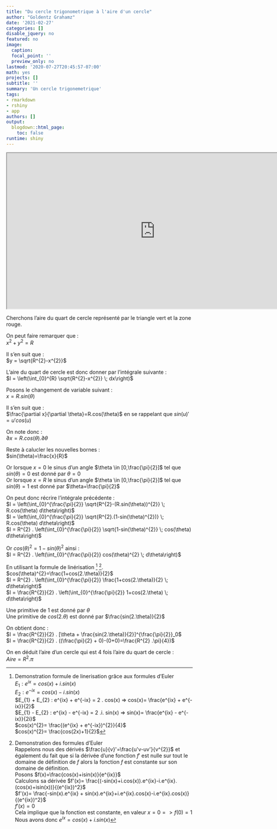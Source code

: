 ```yaml
---
title: "Du cercle trigonometrique à l'aire d'un cercle"
author: "Goldentz Grahamz"
date: '2021-02-27'
categories: []
disable_jquery: no
featured: no
image:
  caption: 
  focal_point: ''
  preview_only: no
lastmod: '2020-07-27T20:45:57-07:00'
math: yes
projects: []
subtitle: ''
summary: 'Un cercle trigonemetrique'
tags:
- rmarkdown
- rshiny
- app
authors: []
output:
  blogdown::html_page:
    toc: false
runtime: shiny
---
```

<iframe width="800" height="420"
  src="https://quentin-gollentz.shinyapps.io/cercleTrigonemetrique/?_ga=2.244401350.2109755109.1614429842-1989212960.1613151693">
</iframe>

Cherchons l'aire du quart de cercle représenté par le triangle vert et la zone rouge.  
    
On peut faire remarquer que :  
$x^{2} + y^{2} = R$  
      
Il s'en suit que :  
$y = \sqrt{R^{2}-x^{2}}$  

L'aire du quart de cercle est donc donner par l'intégrale suivante :  
$I = \left(\int_{0}^{R}  \sqrt{R^{2}-x^{2}} \; dx\right)$  
  
Posons le changement de variable suivant :  
$x=R . sin(\theta)$  
  
Il s'en suit que :  
$\frac{\partial x}{\partial \theta}=R.cos(\theta)$ en se rappelant que $sin(u)'=u'cos(u)$  
  
On note donc :   
$\partial x=R.cos(\theta).\partial  \theta$  
  
Reste à calucler les nouvelles bornes :  
$sin(\theta)=\frac{x}{R}$  
      
Or lorsque $x=0$ le sinus d'un angle $\theta \in [0,\frac{\pi}{2}]$  tel que $sin(\theta)=0$ est donné par $\theta=0$  
Or lorsque $x=R$ le sinus d'un angle $\theta \in [0,\frac{\pi}{2}]$  tel que $sin(\theta)=1$ est donné par $\theta=\frac{\pi}{2}$  
  
On peut donc récrire l'intégrale précédente :  
$I = \left(\int_{0}^{\frac{\pi}{2}}  \sqrt{R^{2}-(R.sin(\theta))^{2}} \; R.cos(\theta) d\theta\right)$   
$I = \left(\int_{0}^{\frac{\pi}{2}}  \sqrt{R^{2}.(1-sin(\theta)^{2})} \; R.cos(\theta) d\theta\right)$   
$I = R^{2} . \left(\int_{0}^{\frac{\pi}{2}}  \sqrt{1-sin(\theta)^{2}} \; cos(\theta) d\theta\right)$  
         
Or $cos(\theta)^{2}=1-sin(\theta)^{2}$ ainsi :  
$I = R^{2} . \left(\int_{0}^{\frac{\pi}{2}}  cos(\theta)^{2} \;  d\theta\right)$  
  
En utilisant la formule de linérisation [^n1] [^n2].  
$cos(\theta)^{2}=\frac{1+cos(2.\theta)}{2}$  
$I = R^{2} . \left(\int_{0}^{\frac{\pi}{2}}  \frac{1+cos(2.\theta)}{2} \;  d\theta\right)$  
$I = \frac{R^{2}}{2} . \left(\int_{0}^{\frac{\pi}{2}}  1+cos(2.\theta) \;  d\theta\right)$  
  
Une primitive de 1 est donné par $\theta$  
Une primitive de $cos(2.\theta)$ est donné par $\frac{sin(2.\theta)}{2}$  
  
On obtient donc :  
$I = \frac{R^{2}}{2} . [\theta + \frac{sin(2.\theta)}{2}]^{\frac{\pi}{2}}_0$  
$I = \frac{R^{2}}{2} . ((\frac{\pi}{2} + 0)-(0+0)=\frac{R^{2} .\pi}{4})$  
   
On en déduit l'aire d'un cercle qui est 4 fois l'aire du quart de cercle :   
$Aire  = R^{2} .\pi$  

[^n1]: Demonstration formule de linerisation grâce aux formules d'Euler   
$E_{1} : e^{ix}=cos(x)+i.sin(x)$  
$E_{2} : e^{-ix}=cos(x)-i.sin(x)$   
$E_{1} + E_{2} : e^{ix} + e^{-ix} = 2 . cos(x) => cos(x)= \frac{e^{ix} + e^{-ix}}{2}$    
$E_{1} - E_{2} : e^{ix} - e^{-ix} = 2 .i. sin(x) => sin(x)= \frac{e^{ix} - e^{-ix}}{2i}$      
$cos(x)^{2}= \frac{(e^{ix} + e^{-ix})^{2}}{4}$      
$cos(x)^{2}= \frac{cos(2x)+1}{2}$      

[^n2]: Demonstration des formules d'Euler   
Rappelons nous des dérivés $\frac{u}{v}'=\frac{u'v-uv'}{v^{2}}$ et également du fait que si la dérivée d'une fonction $f'$ est nulle sur tout le domaine de définition de $f$ alors la fonction $f$ est constante sur son domaine de définition.  
Posons $f(x)=\frac{cos(x)+isin(x)}{e^{ix}}$  
Calculons sa dérivée $f'(x)= \frac{(-sin(x)+i.cos(x)).e^{ix}-i.e^{ix}.(cos(x)+isin(x))}{(e^{ix})^2}$    
$f'(x)= \frac{-sin(x).e^{ix} + sin(x).e^{ix}+i.e^{ix}.cos(x)-i.e^{ix}.cos(x)}{(e^{ix})^2}$   
$f'(x)= 0$  
Cela implique que la fonction est constante, en valeur $x=0 => f(0)=1$  
  Nous avons donc $e^{ix}=cos(x)+i.sin(x)$  